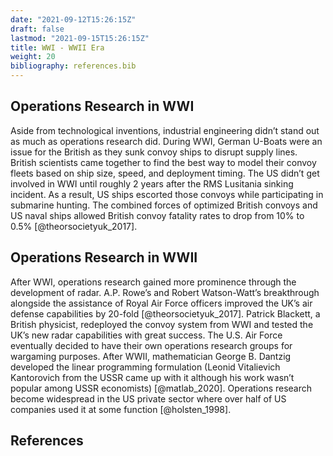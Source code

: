 ```yaml
---
date: "2021-09-12T15:26:15Z"
draft: false
lastmod: "2021-09-15T15:26:15Z"
title: WWI - WWII Era
weight: 20
bibliography: references.bib
---
```


## Operations Research in WWI

Aside from technological inventions, industrial engineering didn't stand out as 
much as operations research did. During WWI, German U-Boats were an issue for 
the British as they sunk convoy ships to disrupt supply lines. British 
scientists came together to find the best way to model their convoy fleets
based on ship size, speed, and deployment timing. The US didn't get involved 
in WWI until roughly 2 years after the RMS Lusitania sinking incident. As a 
result, US ships escorted those convoys while participating in submarine hunting. 
The combined forces of optimized British convoys and US naval ships allowed
British convoy fatality rates to drop from 10% to 0.5% [@theorsocietyuk_2017]. 

## Operations Research in WWII

After WWI, operations research gained more prominence through the development 
of radar. A.P. Rowe's and Robert Watson-Watt's breakthrough alongside the 
assistance of Royal Air Force officers improved the UK's air defense 
capabilities by 20-fold [@theorsocietyuk_2017]. Patrick Blackett, a British 
physicist, redeployed the convoy system from WWI and tested the UK's new radar
capabilities with great success. The U.S. Air Force eventually decided to have 
their own operations research groups for wargaming purposes. After WWII, 
mathematician George B. Dantzig developed the linear programming formulation 
(Leonid Vitalievich Kantorovich from the USSR came up with it although 
his work wasn't popular among USSR economists) [@matlab_2020]. Operations 
research become widespread in the US private sector where over half of US 
companies used it at some function [@holsten_1998]. 

## References